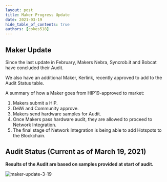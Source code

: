 ```yaml
---
layout: post
title: Maker Progress Update
date: 2021-03-19
hide_table_of_contents: true
authors: [cokes518]
---
```


## Maker Update

Since the last update in February, Makers Nebra, Syncrob.it and Bobcat have concluded their Audit.

<!--truncate-->

We also have an additional Maker, Kerlink, recently approved to add to the Audit Status table.

A summary of how a Maker goes from HIP19-approved to market:

1. Makers submit a HIP.
2. DeWi and Community approve.
3. Makers send hardware samples for Audit.
4. Once Makers pass hardware audit, they are allowed to proceed to Network Integration.
5. The final stage of Network Integration is being able to add Hotspots to the Blockchain.

## Audit Status (Current as of March 19, 2021)

**Results of the Audit are based on samples provided at start of audit.**

![maker-update-3-19](./maker-update-3-19.png)
